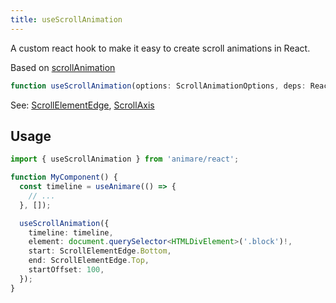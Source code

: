```yaml
---
title: useScrollAnimation
---
```


A custom react hook to make it easy to create scroll animations in React.

Based on [scrollAnimation](/api/plugins/scrollanimation)

```ts wrap title="syntax"
function useScrollAnimation(options: ScrollAnimationOptions, deps: React.DependencyList = []): void;
```

See: [ScrollElementEdge](/api/enums/scrollelementedge/), [ScrollAxis](/api/enums/scrollaxis/)

## Usage

```ts title="example" frame="terminal"
import { useScrollAnimation } from 'animare/react';

function MyComponent() {
  const timeline = useAnimare(() => {
    // ...
  }, []);

  useScrollAnimation({
    timeline: timeline,
    element: document.querySelector<HTMLDivElement>('.block')!,
    start: ScrollElementEdge.Bottom,
    end: ScrollElementEdge.Top,
    startOffset: 100,
  });
}
```
